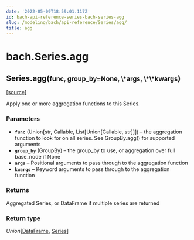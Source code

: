 ```yaml
---
date: '2022-05-09T18:59:01.117Z'
id: bach-api-reference-series-bach-series-agg
slug: /modeling/bach/api-reference/Series/agg/
title: agg
---
```


# bach.Series.agg

<div className="method">

<h2 className="signature-method"><span className="additional-name">Series.</span><span className="name">agg(</span><small className="parameter-list"><span className="parameter" id="func">func</span>, <span className="parameter" id="group_by">group_by=None</span>, <span className="parameter" id="*">\*args</span>, <span className="parameter" id="**">\*\*kwargs</span></small>)</h2>


&#8203;<span className="view-source">[[source]](https://github.com/objectiv/objectiv-analytics/blob/main/bach/bach/series/series.py)</span>

<div className="content">

Apply one or more aggregation functions to this Series.


### Parameters

* **`func`** (Union[str, Callable, List[Union[Callable, str]]]) – the aggregation function to look for on all series.
See GroupBy.agg() for supported arguments
* **`group_by`** (GroupBy) – the group_by to use, or aggregation over full base_node if None
* **`args`** – Positional arguments to pass through to the aggregation function
* **`kwargs`** – Keyword arguments to pass through to the aggregation function



### Returns

Aggregated Series, or DataFrame if multiple series are returned



### Return type

*Union*[[DataFrame](/modeling/bach/api-reference/DataFrame/index.mdx), [Series](/modeling/bach/api-reference/Series/index.mdx)]



</div>


</div>
